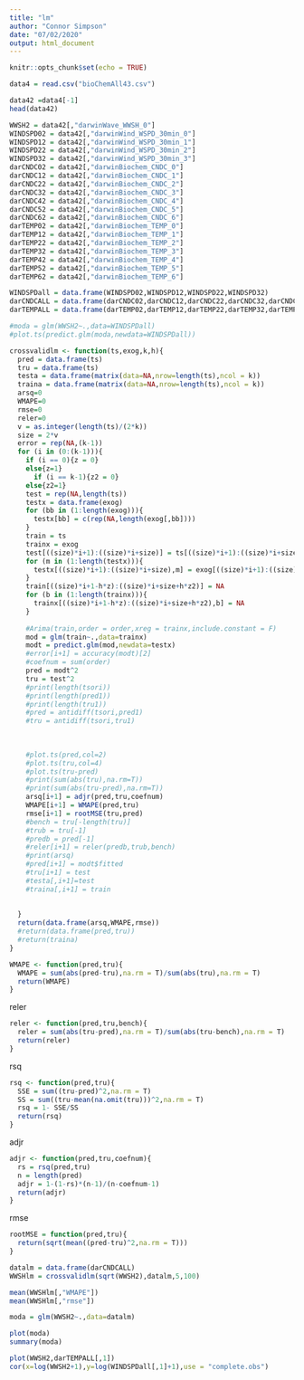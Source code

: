 ---
title: "lm"
author: "Connor Simpson"
date: "07/02/2020"
output: html_document
---

```{r setup, include=FALSE}
knitr::opts_chunk$set(echo = TRUE)
```


```{r}
data4 = read.csv("bioChemAll43.csv")
```
```{r}
data42 =data4[-1]
head(data42)
```


```{r}
WWSH2 = data42[,"darwinWave_WWSH_0"]
WINDSPD02 = data42[,"darwinWind_WSPD_30min_0"]
WINDSPD12 = data42[,"darwinWind_WSPD_30min_1"]
WINDSPD22 = data42[,"darwinWind_WSPD_30min_2"]
WINDSPD32 = data42[,"darwinWind_WSPD_30min_3"]
darCNDC02 = data42[,"darwinBiochem_CNDC_0"]
darCNDC12 = data42[,"darwinBiochem_CNDC_1"]
darCNDC22 = data42[,"darwinBiochem_CNDC_2"]
darCNDC32 = data42[,"darwinBiochem_CNDC_3"]
darCNDC42 = data42[,"darwinBiochem_CNDC_4"]
darCNDC52 = data42[,"darwinBiochem_CNDC_5"]
darCNDC62 = data42[,"darwinBiochem_CNDC_6"]
darTEMP02 = data42[,"darwinBiochem_TEMP_0"]
darTEMP12 = data42[,"darwinBiochem_TEMP_1"]
darTEMP22 = data42[,"darwinBiochem_TEMP_2"]
darTEMP32 = data42[,"darwinBiochem_TEMP_3"]
darTEMP42 = data42[,"darwinBiochem_TEMP_4"]
darTEMP52 = data42[,"darwinBiochem_TEMP_5"]
darTEMP62 = data42[,"darwinBiochem_TEMP_6"]
```



```{r}
WINDSPDall = data.frame(WINDSPD02,WINDSPD12,WINDSPD22,WINDSPD32)
darCNDCALL = data.frame(darCNDC02,darCNDC12,darCNDC22,darCNDC32,darCNDC42,darCNDC52,darCNDC62)
darTEMPALL = data.frame(darTEMP02,darTEMP12,darTEMP22,darTEMP32,darTEMP42,darTEMP52,darTEMP62)
```

```{r}
#moda = glm(WWSH2~.,data=WINDSPDall)
#plot.ts(predict.glm(moda,newdata=WINDSPDall))
```


```{r}
crossvalidlm <- function(ts,exog,k,h){
  pred = data.frame(ts)
  tru = data.frame(ts)
  testa = data.frame(matrix(data=NA,nrow=length(ts),ncol = k))
  traina = data.frame(matrix(data=NA,nrow=length(ts),ncol = k))
  arsq=0
  WMAPE=0
  rmse=0
  reler=0
  v = as.integer(length(ts)/(2*k))
  size = 2*v
  error = rep(NA,(k-1))
  for (i in (0:(k-1))){
    if (i == 0){z = 0}
    else{z=1}
      if (i == k-1){z2 = 0}
    else{z2=1}
    test = rep(NA,length(ts))
    testx = data.frame(exog)
    for (bb in (1:length(exog))){
      testx[bb] = c(rep(NA,length(exog[,bb])))
    }
    train = ts
    trainx = exog
    test[((size)*i+1):((size)*i+size)] = ts[((size)*i+1):((size)*i+size)]
    for (m in (1:length(testx))){
      testx[((size)*i+1):((size)*i+size),m] = exog[((size)*i+1):((size)*i+size),m]
    }
    train[((size)*i+1-h*z):((size)*i+size+h*z2)] = NA
    for (b in (1:length(trainx))){
      trainx[((size)*i+1-h*z):((size)*i+size+h*z2),b] = NA
    }
    
    #Arima(train,order = order,xreg = trainx,include.constant = F)
    mod = glm(train~.,data=trainx)
    modt = predict.glm(mod,newdata=testx)
    #error[i+1] = accuracy(modt)[2]
    #coefnum = sum(order)
    pred = modt^2
    tru = test^2
    #print(length(tsori))
    #print(length(pred1))
    #print(length(tru1))
    #pred = antidiff(tsori,pred1)
    #tru = antidiff(tsori,tru1)
    
    
    
    #plot.ts(pred,col=2)
    #plot.ts(tru,col=4)
    #plot.ts(tru-pred)
    #print(sum(abs(tru),na.rm=T))
    #print(sum(abs(tru-pred),na.rm=T))
    arsq[i+1] = adjr(pred,tru,coefnum)
    WMAPE[i+1] = WMAPE(pred,tru)
    rmse[i+1] = rootMSE(tru,pred)
    #bench = tru[-length(tru)]
    #trub = tru[-1]
    #predb = pred[-1]
    #reler[i+1] = reler(predb,trub,bench)
    #print(arsq)
    #pred[i+1] = modt$fitted
    #tru[i+1] = test
    #testa[,i+1]=test
    #traina[,i+1] = train
    
    
  }
  return(data.frame(arsq,WMAPE,rmse))
  #return(data.frame(pred,tru))
  #return(traina)
}
```

```{r}
WMAPE <- function(pred,tru){
  WMAPE = sum(abs(pred-tru),na.rm = T)/sum(abs(tru),na.rm = T)
  return(WMAPE)
}
```


reler
```{r}
reler <- function(pred,tru,bench){
  reler = sum(abs(tru-pred),na.rm = T)/sum(abs(tru-bench),na.rm = T)
  return(reler)
}
```

rsq 
```{r}
rsq <- function(pred,tru){
  SSE = sum((tru-pred)^2,na.rm = T)
  SS = sum((tru-mean(na.omit(tru)))^2,na.rm = T)
  rsq = 1- SSE/SS
  return(rsq)
}
```


adjr
```{r}
adjr <- function(pred,tru,coefnum){
  rs = rsq(pred,tru)
  n = length(pred)
  adjr = 1-(1-rs)*(n-1)/(n-coefnum-1)
  return(adjr)
}
```

rmse
```{r}
rootMSE = function(pred,tru){
  return(sqrt(mean((pred-tru)^2,na.rm = T)))
}
```


```{r}
datalm = data.frame(darCNDCALL)
WWSHlm = crossvalidlm(sqrt(WWSH2),datalm,5,100)
```


```{r}
mean(WWSHlm[,"WMAPE"])
mean(WWSHlm[,"rmse"])

```




```{r}
moda = glm(WWSH2~.,data=datalm)
```

```{r}
plot(moda)
summary(moda)
```


```{r}
plot(WWSH2,darTEMPALL[,1])
cor(x=log(WWSH2+1),y=log(WINDSPDall[,1]+1),use = "complete.obs")
```



